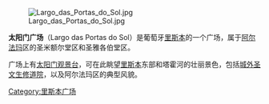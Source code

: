 {{Unreferenced|time=2021-11-22T03:03:48+00:00}}
[[File:Largo_das_Portas_do_Sol.jpg|thumb]]

'''太阳门广场'''（Largo das Portas do Sol）是葡萄牙[[里斯本|里斯本]]的一个广场，属于[[阿尔法玛|阿尔法玛]]区的圣米额尔堂区和圣雅各伯堂区。

广场上有[[太阳门观景台|太阳门观景台]]，可在此眺望[[里斯本|里斯本]]东部和塔霍河的壮丽景色，包括[[城外圣文生修道院|城外圣文生修道院]]，以及阿尔法玛区的典型风貌。

[[Category:里斯本广场|Category:里斯本广场]]